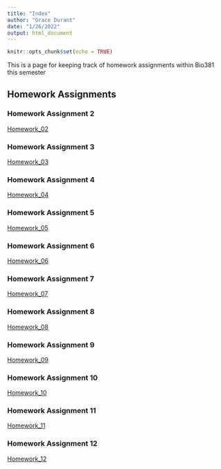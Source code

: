 ```yaml
---
title: "Index"
author: "Grace Durant"
date: "1/26/2022"
output: html_document
---
```


```r
knitr::opts_chunk$set(echo = TRUE)
```

This is a page for keeping track of homework assignments within Bio381 this semester 

## Homework Assignments
### Homework Assignment 2
[Homework_02](Homework_02.html)  

### Homework Assignment 3
[Homework_03](Homework_03.html) 

### Homework Assignment 4
[Homework_04](Homework_04.html)

### Homework Assignment 5
[Homework_05](Homework_05.html) 

### Homework Assignment 6
[Homework_06](Homework_06.html)  

### Homework Assignment 7
[Homework_07](Homework_07.html) 

### Homework Assignment 8
[Homework_08](Homework_08.html)  

### Homework Assignment 9
[Homework_09](Homework_09.html)

### Homework Assignment 10 
[Homework_10](Homework_10.html) 

### Homework Assignment 11
[Homework_11](Homework_11.htm1) 

### Homework Assignment 12
[Homework_12](Homework_12.html)




